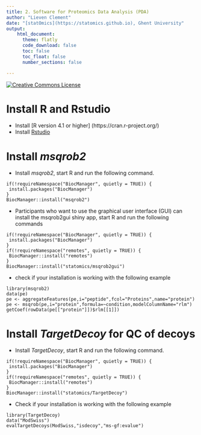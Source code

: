 ```yaml
---
title: 2. Software for Proteomics Data Analysis (PDA) 
author: "Lieven Clement"
date: "[statOmics](https://statomics.github.io), Ghent University"
output:
    html_document:
      theme: flatly      
      code_download: false
      toc: false
      toc_float: false
      number_sections: false

---
```


<a rel="license" href="https://creativecommons.org/licenses/by-nc-sa/4.0"><img alt="Creative Commons License" style="border-width:0" src="https://i.creativecommons.org/l/by-nc-sa/4.0/88x31.png" /></a>

# Install R and Rstudio 
- Install [R version 4.1 or higher] (https://cran.r-project.org/)
- Install [Rstudio](https://www.rstudio.com/products/rstudio/download/)

# Install *msqrob2*

- Install *msqrob2*, start R and run the following command.

```
if(!requireNamespace("BiocManager", quietly = TRUE)) {
 install.packages("BiocManager")
}
BiocManager::install("msqrob2")
```

- Participants who want to use the graphical user interface (GUI) can install the msqrob2gui shiny app, start R and run the following commands

```
if(!requireNamespace("BiocManager", quietly = TRUE)) {
 install.packages("BiocManager")
}
if(!requireNamespace("remotes", quietly = TRUE)) {
 BiocManager::install("remotes")
}
BiocManager::install("statomics/msqrob2gui")
```

- check if your installation is working with the following example

``` 
library(msqrob2)
data(pe)
pe <- aggregateFeatures(pe,i="peptide",fcol="Proteins",name="protein")
pe <- msqrob(pe,i="protein",formula=~condition,modelColumnName="rlm")
getCoef(rowData(pe[["protein"]])$rlm[[1]])
```

# Install *TargetDecoy* for QC of decoys

- Install *TargetDecoy*, start R and run the following command.

```
if(!requireNamespace("BiocManager", quietly = TRUE)) {
 install.packages("BiocManager")
}
if(!requireNamespace("remotes", quietly = TRUE)) {
 BiocManager::install("remotes")
}
BiocManager::install("statomics/TargetDecoy")
```

- Check if your installation is working with the following example

```
library(TargetDecoy)
data("ModSwiss")
evalTargetDecoys(ModSwiss,"isdecoy","ms-gf:evalue")
```